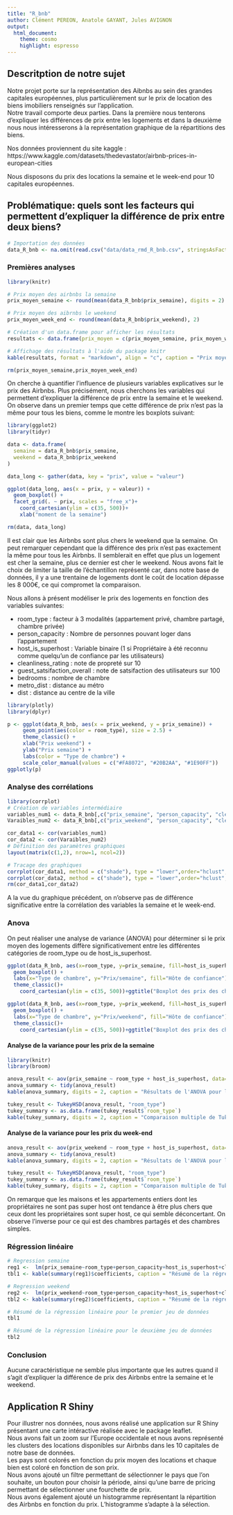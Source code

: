 ```yaml
---
title: "R_bnb"
author: Clément PEREON, Anatole GAYANT, Jules AVIGNON
output: 
  html_document:
    theme: cosmo
    highlight: espresso
---
```


## Descritption de notre sujet

Notre projet porte sur la représentation des Aibnbs au sein des grandes capitales européennes, plus particulièrement sur le prix de location des biens imobiliers renseignés sur l'application.</br>
Notre travail comporte deux parties. Dans la première nous tenterons d'expliquer les différences de prix entre les logements et dans la deuxième nous nous intéresserons à la représentation graphique de la répartitions des biens.

Nos données proviennent du site kaggle : https://www.kaggle.com/datasets/thedevastator/airbnb-prices-in-european-cities

Nous disposons du prix des locations la semaine et le week-end pour 10 capitales européennes.

## Problématique: quels sont les facteurs qui permettent d'expliquer la différence de prix entre deux biens?

```r
# Importation des données
data_R_bnb <- na.omit(read.csv("data/data_rmd_R_bnb.csv", stringsAsFactors = TRUE, row.names = 1))
```

### Premières analyses

```r
library(knitr)

# Prix moyen des airbnbs la semaine 
prix_moyen_semaine <- round(mean(data_R_bnb$prix_semaine), digits = 2)

# Prix moyen des aibrnbs le weekend
prix_moyen_week_end <- round(mean(data_R_bnb$prix_weekend), 2)

# Création d'un data.frame pour afficher les résultats
resultats <- data.frame(prix_moyen = c(prix_moyen_semaine, prix_moyen_week_end),Période = c("Semaine", "Weekend"))

# Affichage des résultats à l'aide du package knitr
kable(resultats, format = "markdown", align = "c", caption = "Prix moyens des Airbnbs selon la période")
```

```r
rm(prix_moyen_semaine,prix_moyen_week_end)
```

On cherche à quantifier l'influence de plusieurs variables explicatives sur le prix des Airbnbs. Plus précisément, nous cherchons les variables qui permettent d'expliquer la différence de prix entre la semaine et le weekend. On observe dans un premier temps que cette différence de prix n'est pas la même pour tous les biens, comme le montre les boxplots suivant:

```r
library(ggplot2)
library(tidyr)

data <- data.frame(
  semaine = data_R_bnb$prix_semaine,
  weekend = data_R_bnb$prix_weekend
)

data_long <- gather(data, key = "prix", value = "valeur")

ggplot(data_long, aes(x = prix, y = valeur)) +
  geom_boxplot() +
  facet_grid(. ~ prix, scales = "free_x")+ 
    coord_cartesian(ylim = c(35, 500))+
    xlab("moment de la semaine")
```

```r
rm(data, data_long)
```

Il est clair que les Airbnbs sont plus chers le weekend que la semaine. On peut remarquer cependant que la différence des prix n'est pas exactement la même pour tous les Airbnbs. Il semblerait en effet que plus un logement est cher la semaine, plus ce dernier est cher le weekend. Nous avons fait le choix de limiter la taille de l'échantillon représenté car, dans notre base de données, il y a une trentaine de logements dont le coût de location dépasse les 8 000€, ce qui compromet la comparaison.

Nous allons à présent modéliser le prix des logements en fonction des variables suivantes: 

* room_type : facteur à 3 modalités (appartement privé, chambre partagé, chambre privée)
* person_capacity : Nombre de personnes pouvant loger dans l'appartement
* host_is_superhost : Variable binaire (1 si Propriétaire à été reconnu comme quelqu'un de confiance par les utilisateurs)
* cleanliness_rating : note de propreté sur 10 
* guest_satsifaction_overall : note de satsifaction des utilisateurs sur 100
* bedrooms : nombre de chambre
* metro_dist : distance au métro
* dist : distance au centre de la ville

```r
library(plotly)
library(dplyr)
```

```r
p <- ggplot(data_R_bnb, aes(x = prix_weekend, y = prix_semaine)) +
     geom_point(aes(color = room_type), size = 2.5) +
     theme_classic() +
     xlab("Prix weekend") +
     ylab("Prix semaine") +
     labs(color = "Type de chambre") +
     scale_color_manual(values = c("#FA8072", "#20B2AA", "#1E90FF"))
ggplotly(p)
```

### Analyse des corrélations

```r
library(corrplot)
# Création de variables intermédiaire
variables_num1 <- data_R_bnb[,c("prix_semaine", "person_capacity", "cleanliness_rating","guest_satisfaction_overall","bedrooms", "metro_dist", "dist")]
Varaibles_num2 <- data_R_bnb[,c("prix_weekend", "person_capacity", "cleanliness_rating","guest_satisfaction_overall","bedrooms", "metro_dist", "dist")]

cor_data1 <- cor(variables_num1)
cor_data2 <- cor(Varaibles_num2)
# Définition des paramètres graphiques
layout(matrix(c(1,2), nrow=1, ncol=2))

# Tracage des graphiques 
corrplot(cor_data1, method = c("shade"), type = "lower",order="hclust", tl.col="black")
corrplot(cor_data2, method = c("shade"), type = "lower",order="hclust", tl.col="black")
rm(cor_data1,cor_data2)
```

A la vue du graphique précédent, on n'observe pas de différence significative entre la corrélation des variables la semaine et le week-end.

### Anova 

On peut réaliser une analyse de variance (ANOVA) pour déterminer si le prix moyen des logements diffère significativement entre les différentes catégories de room_type ou de host_is_superhost.  

```r
ggplot(data_R_bnb, aes(x=room_type, y=prix_semaine, fill=host_is_superhost)) +
  geom_boxplot() +
  labs(x="Type de chambre", y="Prix/semaine", fill="Hôte de confiance") +
  theme_classic()+
    coord_cartesian(ylim = c(35, 500))+ggtitle("Boxplot des prix des chambres en semaine selon les modalités des chambres")

ggplot(data_R_bnb, aes(x=room_type, y=prix_weekend, fill=host_is_superhost)) +
  geom_boxplot() +
  labs(x="Type de chambre", y="Prix/weekend", fill="Hôte de confiance") +
  theme_classic()+
    coord_cartesian(ylim = c(35, 500))+ggtitle("Boxplot des prix des chambres le week-end selon les modalités des chambres")
```

#### Analyse de la variance pour les prix de la semaine

```r
library(knitr)
library(broom)

anova_result <- aov(prix_semaine ~ room_type + host_is_superhost, data=data_R_bnb)
anova_summary <- tidy(anova_result)
kable(anova_summary, digits = 2, caption = "Résultats de l'ANOVA pour les prix de la semaine")

tukey_result <- TukeyHSD(anova_result, "room_type")
tukey_summary <- as.data.frame(tukey_result$`room_type`)
kable(tukey_summary, digits = 2, caption = "Comparaison multiple de Tukey pour les prix de la semaine")
```

#### Analyse de la variance pour les prix du week-end

```r
anova_result <- aov(prix_weekend ~ room_type + host_is_superhost, data=data_R_bnb)
anova_summary <- tidy(anova_result)
kable(anova_summary, digits = 2, caption = "Résultats de l'ANOVA pour les prix du week-end")

tukey_result <- TukeyHSD(anova_result, "room_type")
tukey_summary <- as.data.frame(tukey_result$`room_type`)
kable(tukey_summary, digits = 2, caption = "Comparaison multiple de Tukey pour les prix du week-end")
```

On remarque que les maisons et les appartements entiers dont les propriétaires ne sont pas super host ont tendance à être plus chers que ceux dont les propriétaires sont super host, ce qui semble déconcertant. On observe l'inverse pour ce qui est des chambres partagés et des chambres simples.  

### Régression linéaire

```r
# Regression semaine
reg1 <-  lm(prix_semaine~room_type+person_capacity+host_is_superhost+cleanliness_rating+bedrooms+guest_satisfaction_overall+metro_dist+dist, data = data_R_bnb)
tbl1 <- kable(summary(reg1)$coefficients, caption = "Résumé de la régression linéaire pour la semaine", border = "solid")

# Regression weekend
reg2 <-  lm(prix_weekend~room_type+person_capacity+host_is_superhost+cleanliness_rating+guest_satisfaction_overall+bedrooms+metro_dist+dist, data = data_R_bnb)
tbl2 <- kable(summary(reg2)$coefficients, caption = "Résumé de la régression linéaire pour le weekends", border = "solid")

# Résumé de la régression linéaire pour le premier jeu de données
tbl1

# Résumé de la régression linéaire pour le deuxième jeu de données
tbl2
```

### Conclusion 

Aucune caractéristique ne semble plus importante que les autres quand il s'agit d'expliquer la différence de prix des Airbnbs entre la semaine et le weekend.

## Application R Shiny

Pour illustrer nos données, nous avons réalisé une application sur R Shiny présentant une carte intéractive réalisée avec le package leaflet.</br>
Nous avons fait un zoom sur l'Europe occidentale et nous avons représenté les clusters des locations disponibles sur Airbnbs dans les 10 capitales de notre base de données.</br>
Les pays sont colorés en fonction du prix moyen des locations et chaque bien est coloré en fonction de son prix.</br>
Nous avons ajouté un filtre permettant de sélectionner le pays que l'on souhaite, un bouton pour choisir la période, ainsi qu'une barre de pricing permettant de sélectionner une fourchette de prix.</br>
Nous avons également ajouté un histogramme représentant la répartition des Airbnbs en fonction du prix. L'histogramme s'adapte à la sélection.









